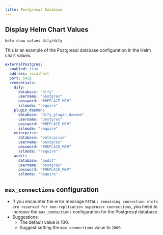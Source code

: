```yaml
---
title: Postgresql Database
---
```


## Display Helm Chart Values

```bash
helm show values dify/dify
```

This is an example of the Postgresql database configuration in the Helm chart values.

```yaml
externalPostgres:
  enabled: true
  address: localhost
  port: 5432
  credentials:
    dify:
      database: "dify"
      username: "postgres"
      password: "#REPLACE_ME#"
      sslmode: "require"
    plugin_daemon:
      database: "dify_plugin_daemon"
      username: "postgres"
      password: "#REPLACE_ME#"
      sslmode: "require"
    enterprise:
      database: "enterprise"
      username: "postgres"
      password: "#REPLACE_ME#"
      sslmode: "require"
    audit:
      database: "audit"
      username: "postgres"
      password: "#REPLACE_ME#"
      sslmode: "require"
```

## `max_connections` configuration

- If you encounter the error message `FATAL: remaining connection slots are reserved for non-replication superuser connections`, you need to increase the `max_connections` configuration for the Postgresql database.
- Suggestions:
  - The default value is 100.
  - Suggest setting the `max_connections` value to `2000`.
